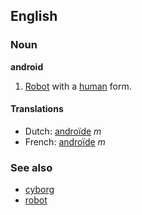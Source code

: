 ==English==
===Noun===
'''android'''

#[[Robot]] with a [[human]] form.

====Translations====
*Dutch: [[androïde]] ''m''
*French: [[androïde]] ''m''

===See also===
*[[cyborg]]
*[[robot]]